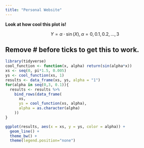 ```yaml
---
title: "Personal Website"
---
```



__Look at how cool this plot is!__

$$Y = \alpha \cdot \sin(X), \alpha = 0,0.1,0.2,...,3$$


## Remove # before ticks to get this to work. 
```r
library(tidyverse)
cool_function <- function(x, alpha) return(sin(alpha*x))
xs <- seq(0, pi*1.5, 0.005)
ys <- cool_function(xs, 1)
results <- data_frame(xs, ys, alpha = "1")
for(alpha in seq(0,3, 0.1)){
  results <- results %>% 
    bind_rows(data_frame(
      xs, 
      ys = cool_function(xs, alpha),
      alpha = as.character(alpha)
    ))
}

ggplot(results, aes(x = xs, y = ys, color = alpha)) + 
  geom_line() + 
  theme_bw() + 
  theme(legend.position="none")
```